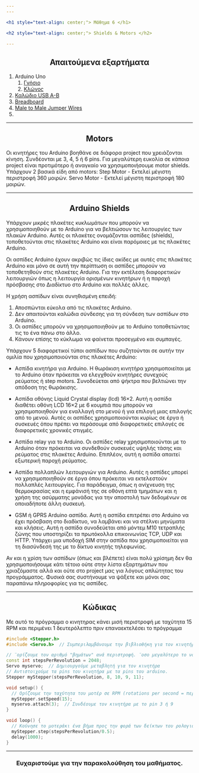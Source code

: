 ```yaml
---
---

<h1 style="text-align: center;"> Μάθημα 6 </h1>

<h2 style="text-align: center;"> Shields & Motors </h2>

---
```


<h2 style="text-align: center;"> Απαιτούμενα εξαρτήματα </h2>

1. Arduino Uno
    1. [Γνήσιο](https://grobotronics.com/arduino-uno-rev3.html)
    2. [Κλώνος](https://grobotronics.com/funduino-uno-rev3.html)
2. [Καλώδιο USB A-B](https://grobotronics.com/usb-2.0-a-b-1.8m.html)
3. [Breadboard](https://grobotronics.com/breadboard-400-tie-point-white-half-size.html)
4. [Male to Male Jumper Wires](https://grobotronics.com/jumper-wires-15cm-male-to-male-pack-of-10.html)
5. []()

---

<h2 style="text-align: center;"> Motors </h2>

Οι κινητήρες του Arduino βοηθάνε σε διάφορα project που χρειάζονται κίνηση. Συνδέονται με 3, 4, 5 ή 6 pins. 
Για μεγαλύτερη ευκολία σε κάποια project είναι προτιμότερο ή αναγκαίο να χρησιμοποιήσουμε motor shields.
Υπάρχουν 2 βασικά είδη από motors:
Step Motor - Εκτελεί μέγιστη περιστροφή 360 μοιρών.
Servo Motor - Εκτελεί μέγιστη περιστροφή 180 μοιρών.

---

<h2 style="text-align: center;"> Arduino Shields </h2>

Υπάρχουν μικρές πλακέτες κυκλωμάτων που μπορούν να χρησιμοποιηθούν με το Arduino για να βελτιώσουν τις λειτουργίες των πλακών Arduino. Αυτές οι πλακέτες ονομάζονται ασπίδες (shields), τοποθετούνται στις πλακέτες Arduino και είναι παρόμοιες με τις πλακέτες Arduino. 

Οι ασπίδες Arduino έχουν ακριβώς τις ίδιες ακίδες με αυτές στις πλακέτες Arduino και μόνο σε αυτή την περίπτωση οι ασπίδες μπορούν να τοποθετηθούν στις πλακέτες Arduino. Για την εκτέλεση διαφορετικών λειτουργιών όπως η λειτουργία ορισμένων κινητήρων ή η παροχή πρόσβασης στο Διαδίκτυο στο Arduino και πολλές άλλες. 

Η χρήση ασπίδων είναι συνηθισμένη επειδή:
1. Αποσπώνται εύκολα από τις πλακέτες Arduino.
2. Δεν απαιτούνται καλώδια σύνδεσης για τη σύνδεση των ασπίδων στο Arduino.
3. Οι ασπίδες μπορούν να χρησιμοποιηθούν με το Arduino τοποθετώντας τις το ένα πάνω στο άλλο.
4. Κάνουν επίσης το κύκλωμα να φαίνεται προσεγμένο και συμπαγές.

Υπάρχουν 5 διαφορετικοί τύποι ασπίδων που συζητούνται σε αυτήν την ομιλία που χρησιμοποιούνται στις πλακέτες Arduino:

* Ασπίδα κινητήρα για Arduino.
    Η θωράκιση κινητήρα χρησιμοποιείται με το Arduino όταν πρόκειται να ελεγχθούν κινητήρες συνεχούς ρεύματος ή step motors. 
    Συνοδεύεται από ψήκτρα που βελτιώνει την απόδοση της θωράκισης.

* Ασπίδα οθόνης Liquid Crystal display (lcd) 16×2.
    Αυτή η ασπίδα διαθέτει οθόνη LCD 16×2 με 6 κουμπιά που μπορούν να χρησιμοποιηθούν για εναλλαγή στο μενού ή για επιλογή μιας επιλογής από το μενού. 
    Αυτές οι ασπίδες χρησιμοποιούνται κυρίως σε έργα ή συσκευές όπου πρέπει να περάσουμε από διαφορετικές επιλογές σε διαφορετικές χρονικές στιγμές.

* Ασπίδα relay για το Arduino.
    Οι ασπίδες relay χρησιμοποιούνται με το Arduino όταν πρόκειται να συνδεθούν συσκευές υψηλής τάσης και ρεύματος στις πλακέτες Arduino.
    Επιπλέον, αυτή η ασπίδα απαιτεί εξωτερική παροχή ρεύματος.

* Ασπίδα πολλαπλών λειτουργιών για Arduino.
    Αυτές η ασπίδες μπορεί να χρησιμοποιηθούν σε έργα όπου πρόκειται να εκτελεστούν πολλαπλές λειτουργίες. 
    Για παράδειγμα, όπως η ανίχνευση της θερμοκρασίας και η εμφάνισή της σε οθόνη επτά τμημάτων και η χρήση της ασύρματης μονάδας για την αποστολή των δεδομένων σε οποιαδήποτε άλλη συσκευή.

* GSM ή GPRS Arduino ασπίδα.
    Αυτή η ασπίδα επιτρέπει στο Arduino να έχει πρόσβαση στο διαδίκτυο, να λαμβάνει και να στέλνει μηνύματα και κλήσεις. 
    Αυτή η ασπίδα συνοδεύεται από μόντεμ M10 τετραπλής ζώνης που υποστηρίζει τα πρωτόκολλα επικοινωνίας TCP, UDP και HTTP. 
    Υπάρχει μια υποδοχή SIM στην ασπίδα που χρησιμοποιείται για τη διασύνδεσή της με το δίκτυο κινητής τηλεφωνίας.


Αν και η χρίση των ασπίδων (όπως και βλέπετε) είναι πολύ χρίσημη δεν θα χρησιμοποιήσουμε κάτι τέτοιο ούτε στην λίστα εξαρτημάτων που χριαζόμαστε αλλά και ούτε στο project μας για λόγους απλώτητας του προγράμματος.
Φυσικά σας συστήνουμε να ψάξετε και μόνοι σας παραπάνω πληροφορίες για τις ασπίδες.

---

<h2 style="text-align: center;"> Κώδικας </h2>

Με αυτό το πρόγραμμα ο κινητηρας κάνει μισή περιστροφή με ταχύτητα 15 RPM και περιμένει 1 δευτερόλεπτο πριν επαναεκτελέσει το πρόγραμμα

```cpp
#include <Stepper.h>
#include <Servo.h>  // Συμπεριλαμβάνουμε την βιβλιοθήκη για τον κινητήρα

// ¨ορίζουμε τον αριθμό "βημάτων" ανά περιστροφή. ¨οσο μεγαλύτερο το νούμερο τόσο πιο ομαλά γίνετε η περιστροφή. Ένα ιδανικό νούμερο είναι το 2048.
const int stepsPerRevolution = 2048;
Servo myservo;  // Δημιουργούμε μεταβλητή για τον κινητήρα
// Αντιστοιχούμε τα pins του κινητήρα με τα pins του arduino.
Stepper myStepper(stepsPerRevolution, 8, 10, 9, 11);

void setup() {
  // Ορίζουμε την ταχύτητα του μοτέρ σε RPM (rotations per second = περιστροφές ανά δευτερόλεπτο)
  myStepper.setSpeed(15);
  myservo.attach(3);  // Συνδέουμε τον κινητήρα με το pin 3 ή 9
}

void loop() {
  // Κούνησε το μοτεράκι ένα βήμα προς την φορά των δείκτων του ρολογιού
  myStepper.step(stepsPerRevolution/0.5);
  delay(1000);
}
```

---

<h3 style="text-align: center;"> Ευχαριστούμε για την παρακολούθηση του μαθήματος. </h3>